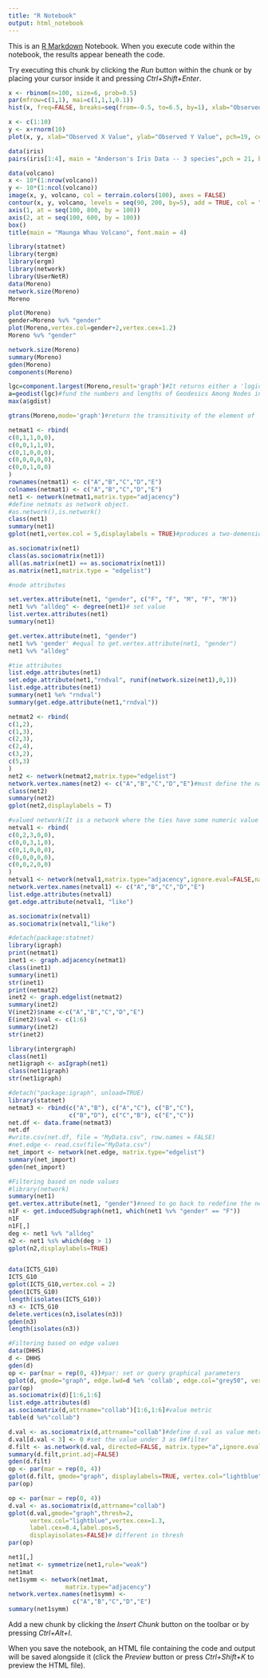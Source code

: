 ---
title: "R Notebook"
output: html_notebook
---

This is an [R Markdown](http://rmarkdown.rstudio.com) Notebook. When you execute code within the notebook, the results appear beneath the code. 

Try executing this chunk by clicking the *Run* button within the chunk or by placing your cursor inside it and pressing *Ctrl+Shift+Enter*. 

```{r}
x <- rbinom(n=100, size=6, prob=0.5)
par(mfrow=c(1,1), mai=c(1,1,1,0.1))
hist(x, freq=FALSE, breaks=seq(from=-0.5, to=6.5, by=1), xlab="Observed Successful Trial", ylab="Relative Frequency", main="Histogram", cex.axis=2, cex.lab=2, cex.main=2, cex=2)
```

```{r}
x <- c(1:10)
y <- x+rnorm(10)
plot(x, y, xlab="Observed X Value", ylab="Observed Y Value", pch=19, cex.axis=2, cex.lab=2, cex.main=2, cex=2)

```

```{r}
data(iris)
pairs(iris[1:4], main = "Anderson's Iris Data -- 3 species",pch = 21, bg = c("red", "yellow", "blue")[unclass(iris$Species)], cex.axis=2, cex.labels=2, cex.main=2, cex=2)

```

```{r}
data(volcano)
x <- 10*(1:nrow(volcano))
y <- 10*(1:ncol(volcano))
image(x, y, volcano, col = terrain.colors(100), axes = FALSE)
contour(x, y, volcano, levels = seq(90, 200, by=5), add = TRUE, col = "peru")
axis(1, at = seq(100, 800, by = 100))
axis(2, at = seq(100, 600, by = 100))
box()
title(main = "Maunga Whau Volcano", font.main = 4)

```

```{r}
library(statnet)
library(tergm)
library(ergm)
library(network)
library(UserNetR)
data(Moreno)
network.size(Moreno)
Moreno
```

```{r}

plot(Moreno)
gender=Moreno %v% "gender"
plot(Moreno,vertex.col=gender+2,vertex.cex=1.2)
Moreno %v% "gender"
```

```{r}
network.size(Moreno)
summary(Moreno)
gden(Moreno)
components(Moreno)

```

```{r}
lgc=component.largest(Moreno,result='graph')#It returns either a 'logical' vector indicating membership in a maximum compoent or the adjacency matrix of the subgraph
a=geodist(lgc)#fund the numbers and lengths of Geodesics Among Nodes in a graph 
max(a$gdist)
```

```{r}
gtrans(Moreno,mode='graph')#return the transitivity of the element of 'data' selected by 'g', using the definition of 'measure'. triads involvong the missing values are omitted from the analysis
```
```{r}
netmat1 <- rbind(
c(0,1,1,0,0),
c(0,0,1,1,0),
c(0,1,0,0,0),
c(0,0,0,0,0),
c(0,0,1,0,0)
)
rownames(netmat1) <- c("A","B","C","D","E")
colnames(netmat1) <- c("A","B","C","D","E")
net1 <- network(netmat1,matrix.type="adjacency")
#define netmats as network object. 
#as.network(),is.network()
class(net1)
summary(net1)
gplot(net1,vertex.col = 5,displaylabels = TRUE)#produces a two-demensional ploe of graph'g'

```

```{r}
as.sociomatrix(net1)
class(as.sociomatrix(net1))
all(as.matrix(net1) == as.sociomatrix(net1))
as.matrix(net1,matrix.type = "edgelist")

```

```{r}
#node attributes

set.vertex.attribute(net1, "gender", c("F", "F", "M", "F", "M"))
net1 %v% "alldeg" <- degree(net1)# set value
list.vertex.attributes(net1)
summary(net1)

get.vertex.attribute(net1, "gender")
net1 %v% 'gender' #equal to get.vertex.attribute(net1, "gender")
net1 %v% "alldeg"

#tie attributes
list.edge.attributes(net1)
set.edge.attribute(net1,"rndval", runif(network.size(net1),0,1))
list.edge.attributes(net1)
summary(net1 %e% "rndval")
summary(get.edge.attribute(net1,"rndval"))


```

```{r}
netmat2 <- rbind(
c(1,2),
c(1,3),
c(2,3),
c(2,4),
c(3,2),
c(5,3)
)
net2 <- network(netmat2,matrix.type="edgelist")
network.vertex.names(net2) <- c("A","B","C","D","E")#must define the name
class(net2)
summary(net2)
gplot(net2,displaylabels = T)
```
```{r}
#valued network(It is a network where the ties have some numeric value )
netval1 <- rbind(
c(0,2,3,0,0),
c(0,0,3,1,0),
c(0,1,0,0,0),
c(0,0,0,0,0),
c(0,0,2,0,0)
)
netval1 <- network(netval1,matrix.type="adjacency",ignore.eval=FALSE,names.eval="like")
network.vertex.names(netval1) <- c("A","B","C","D","E")
list.edge.attributes(netval1)
get.edge.attribute(netval1, "like")

as.sociomatrix(netval1)
as.sociomatrix(netval1,"like")

```

```{r}
#detach(package:statnet)
library(igraph)
print(netmat1)
inet1 <- graph.adjacency(netmat1)
class(inet1)
summary(inet1)
str(inet1)
print(netmat2)
inet2 <- graph.edgelist(netmat2)
summary(inet2)
V(inet2)$name <-c("A","B","C","D","E")
E(inet2)$val <- c(1:6)
summary(inet2)
str(inet2)
```

```{r}
library(intergraph)
class(net1)
net1igraph <- asIgraph(net1)
class(net1igraph)
str(net1igraph)

```

```{r}
#detach("package:igraph", unload=TRUE)
library(statnet)
netmat3 <- rbind(c("A","B"), c("A","C"), c("B","C"), 
                 c("B","D"), c("C","B"), c("E","C"))
net.df <- data.frame(netmat3)
net.df
#write.csv(net.df, file = "MyData.csv", row.names = FALSE)
#net.edge <- read.csv(file="MyData.csv")
net_import <- network(net.edge, matrix.type="edgelist")
summary(net_import)
gden(net_import)

```

```{r}
#Filtering based on node values
#library(network)
summary(net1)
get.vertex.attribute(net1, "gender")#need to go back to redefine the net1
n1F <- get.inducedSubgraph(net1, which(net1 %v% "gender" == "F"))
n1F
n1F[,]
deg <- net1 %v% "alldeg"
n2 <- net1 %s% which(deg > 1)
gplot(n2,displaylabels=TRUE)


data(ICTS_G10)
ICTS_G10
gplot(ICTS_G10,vertex.col = 2)
gden(ICTS_G10)
length(isolates(ICTS_G10))
n3 <- ICTS_G10
delete.vertices(n3,isolates(n3))
gden(n3)
length(isolates(n3))

```

```{r}
#Filtering based on edge values
data(DHHS)
d <- DHHS
gden(d)
op <- par(mar = rep(0, 4))#par: set or query graphical parameters
gplot(d, gmode="graph", edge.lwd=d %e% 'collab', edge.col="grey50", vertex.col="lightblue", vertex.cex=1.0, vertex.sides=20)
par(op)
as.sociomatrix(d)[1:6,1:6]
list.edge.attributes(d)
as.sociomatrix(d,attrname="collab")[1:6,1:6]#value metric
table(d %e%"collab")

d.val <- as.sociomatrix(d,attrname="collab")#define d.val as value metric of d
d.val[d.val < 3] <- 0 #set the value under 3 as 0#filter
d.filt <- as.network(d.val, directed=FALSE, matrix.type="a",ignore.eval=FALSE, names.eval="collab")# define d.file as network class; eval=edge value
summary(d.filt,print.adj=FALSE)
gden(d.filt)
op <- par(mar = rep(0, 4))
gplot(d.filt, gmode="graph", displaylabels=TRUE, vertex.col="lightblue", vertex.cex=1.3, label.cex=0.4, label.pos=5, displayisolates=FALSE)
par(op)

```

```{r}
op <- par(mar = rep(0, 4))
d.val <- as.sociomatrix(d,attrname="collab")
gplot(d.val,gmode="graph",thresh=2,
      vertex.col="lightblue",vertex.cex=1.3,
      label.cex=0.4,label.pos=5,
      displayisolates=FALSE)# different in thresh 
par(op)

```

```{r}
net1[,]
net1mat <- symmetrize(net1,rule="weak")
net1mat
net1symm <- network(net1mat,
                matrix.type="adjacency")
network.vertex.names(net1symm) <-
                  c("A","B","C","D","E")
summary(net1symm)

```

Add a new chunk by clicking the *Insert Chunk* button on the toolbar or by pressing *Ctrl+Alt+I*.

When you save the notebook, an HTML file containing the code and output will be saved alongside it (click the *Preview* button or press *Ctrl+Shift+K* to preview the HTML file).
